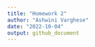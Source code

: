 ```yaml
---
title: "Homework 2"
author: "Ashwini Varghese"
date: "2022-10-04"
output: github_document
---
```








